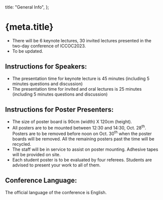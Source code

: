 
  title: "General Info",
};

<Head>
  <title>{`${meta.title} - ICCOC2023`}</title>
</Head>

# {meta.title}

- There will be 6 keynote lectures, 30 invited lectures presented in the two-day conference of ICCOC2023.
- To be updated.

## Instructions for Speakers:

- The presentation time for keynote lecture is 45 minutes (including 5 minutes questions and discussion)
- The presentation time for invited and oral lectures is 25 minutes (including 5 minutes questions and discussion)

## Instructions for Poster Presenters:

- The size of poster board is 90cm (width) X 120cm (height).
- All posters are to be mounted between 12:30 and 14:30, Oct. 28<sup>th</sup>. Posters are to be removed before noon on Oct.
  30<sup>th</sup> when the poster boards will be removed. All the remaining posters past the time will be recycled.
- The staff will be in service to assist on poster mounting. Adhesive tapes will be provided on site.
- Each student poster is to be evaluated by four referees. Students are advised to present your work to all of them.

## Conference Language:

The official language of the conference is English.
